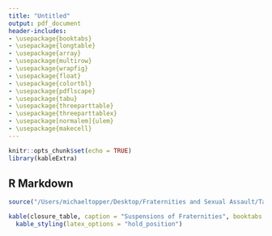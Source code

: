 ```yaml
---
title: "Untitled"
output: pdf_document
header-includes:
- \usepackage{booktabs}
- \usepackage{longtable}
- \usepackage{array}
- \usepackage{multirow}
- \usepackage{wrapfig}
- \usepackage{float}
- \usepackage{colortbl}
- \usepackage{pdflscape}
- \usepackage{tabu}
- \usepackage{threeparttable}
- \usepackage{threeparttablex}
- \usepackage[normalem]{ulem}
- \usepackage{makecell}
---
```


```r
knitr::opts_chunk$set(echo = TRUE)
library(kableExtra)
```

## R Markdown

```r
source("/Users/michaeltopper/Desktop/Fraternities and Sexual Assault/Tables/table_1_closure_times.R")
```

```r
kable(closure_table, caption = "Suspensions of Fraternities", booktabs = T) %>% 
  kable_styling(latex_options = "hold_position")

```

